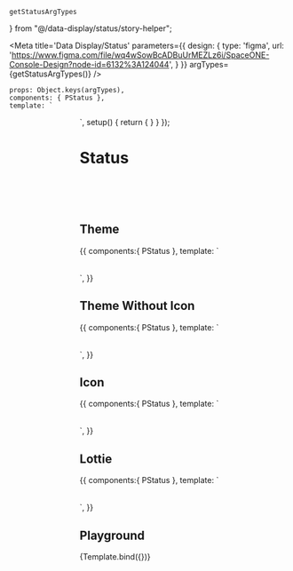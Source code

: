     getStatusArgTypes
} from "@/data-display/status/story-helper";

<Meta title='Data Display/Status' parameters={{
    design: {
        type: 'figma',
        url: 'https://www.figma.com/file/wq4wSowBcADBuUrMEZLz6i/SpaceONE-Console-Design?node-id=6132%3A124044',
    }
}} argTypes={getStatusArgTypes()}
/>

    props: Object.keys(argTypes),
    components: { PStatus },
    template: `
<div style="display:flex; align-items:center; justify-content:center;">
    <p-status
        :icon="icon"
        :text="text"
        :text-color="textColor"
        :icon-color="iconColor"
        :theme="theme"
        :disable-icon="disableIcon"
        :lottie="lottie"
        :icon-size="iconSize"
        :icon-animation="iconAnimation"
    >
        <div v-if="defaultSlot" v-html="defaultSlot"/>
    </p-status>
</div>`,
    setup() {
        return {
        }
    }
});

# Status

<br/>
<br/>
<br/>

## Theme
<Canvas>
    <Story name="Theme Status">
        {{
            components:{ PStatus },
            template: `
                <div style="display:flex; align-items:center; justify-content:center;">
                    <p-status theme="green" text="Enabled" style="margin: 1rem" />
                    <p-status theme="yellow" text="Pending" style="margin: 1rem" />
                    <p-status theme="red" text="Error" style="margin: 1rem" />
                    <p-status theme="gray" text="Deleted" style="margin: 1rem" />
                </div>`,
        }}
    </Story>
</Canvas>

## Theme Without Icon
<Canvas>
    <Story name="Theme Status Without Icon">
        {{
            components:{ PStatus },
            template: `
                <div style="display:flex; align-items:center; justify-content:center;">
                    <p-status theme="green" :disable-icon="true" text="Enabled" style="margin: 1rem" />
                    <p-status theme="yellow" :disable-icon="true" text="Pending" style="margin: 1rem" />
                    <p-status theme="red" :disable-icon="true" text="Error" style="margin: 1rem" />
                    <p-status theme="gray" :disable-icon="true" text="Deleted" style="margin: 1rem" />
                </div>`,
        }}
    </Story>
</Canvas>

## Icon
<Canvas>
    <Story name="Icon Status">
        {{
            components:{ PStatus },
            template: `
                <div style="display:flex; align-items:center; justify-content:center;">
                    <p-status icon="ic_state_active" text="Enabled" style="margin: 1rem" />
                    <p-status icon="ic_state_disconnected" text="Disconnected" style="margin: 1rem" />
                    <p-status icon="ic_state_duplicated" text="Duplicated" style="margin: 1rem" />
                    <p-status icon="ic_state_manual" text="Manual" style="margin: 1rem" icon-animation="spin" />
                </div>`,
        }}
    </Story>
</Canvas>

## Lottie
<Canvas>
    <Story name="Lottie Status">
        {{
            components:{ PStatus },
            template: `
                <div style="display:flex; align-items:center; justify-content:center;">
                    <p-status lottie="lottie_booting" text="Booting" style="margin: 1rem" />
                    <p-status lottie="lottie_stopping" text="Stopping" style="margin: 1rem" />
                    <p-status lottie="lottie_error" text="Error" style="margin: 1rem" />
                    <p-status lottie="lottie_working" text="In-Progress" style="margin: 1rem" />
                </div>`,
        }}
    </Story>
</Canvas>

## Playground
<Canvas>
    <Story name="playground" >
        {Template.bind({})}
    </Story>
</Canvas>

<ArgsTable story="playground" />
